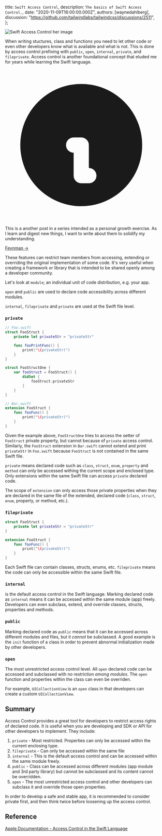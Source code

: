 
  title: `Swift Access Control`,
  description: `The basics of Swift Access Control.`,
  date: "2020-11-09T16:00:00.000Z",
  authors: [waynedahlberg],
  discussion: "https://github.com/tailwindlabs/tailwindcss/discussions/2511",
};

<img src={hero} alt="Swift Access Control her image" />

When writing stuctures, class and functions you need to let other code or even other developers know what is available and what is not. This is done by access control prefixing with `public`, `open`, `internal`, `private`, and `fileprivate`. Access control is another foundational concept that eluded me for years while learning the Swift language.

<!--more-->

<div class="rounded-md bg-blue-50 p-4">
  <div class="flex">
    <div class="flex-shrink-0">
      <svg
        className="h-5 w-5 text-blue-400"
        xmlns="http://www.w3.org/2000/svg"
        viewBox="0 0 20 20"
        fill="currentColor"
      >
        <path
          fillRule="evenodd"
          d="M18 10a8 8 0 11-16 0 8 8 0 0116 0zm-7-4a1 1 0 11-2 0 1 1 0 012 0zM9 9a1 1 0 000 2v3a1 1 0 001 1h1a1 1 0 100-2v-3a1 1 0 00-1-1H9z"
          clipRule="evenodd"
        />
      </svg>
    </div>
    <div class="ml-3 flex-1 md:flex md:justify-between">
      <p class="text-sm leading-5 text-blue-700">
        This is a another post in a series intended as a personal growth
        exercise. As I learn and digest new things, I want to write about them
        to solidify my understanding.
      </p>
      <p class="mt-3 text-sm leading-5 md:mt-0 md:ml-6">
        <a
          href="https://fs.blog/2015/01/richard-feynman-knowing-something/"
          class="whitespace-no-wrap font-medium text-blue-700 hover:text-blue-600 transition ease-in-out duration-150"
        >
          Feynman &rarr;
        </a>
      </p>
    </div>
  </div>
</div>

These features can restrict team members from accessing, extending or overriding the original implementation of some code. It's very useful when creating a framework or library that is intended to be shared openly among a developer community.

Let's look at `module`; an individual unit of code distribution, e.g. your app.

`open` and `public` are used to declare code accessibility across different modules.

`internal`, `fileprivate` and `private` are used at the Swift file level.

### `private`

```Swift
// Foo.swift
struct FooStruct {
	private let privateStr = "privateStr"

	func fooPrintFunc() {
		print("\(privateStr)")
	}
}

struct FooStructOne {
	var fooStruct = FooStruct() {
		didSet {
			fooStruct.privateStr
		}
	}
}

// Bar.swift
extension FooStruct {
	func fooFunc() {
		print("\(privateStr)")
	}
}
```

Given the example above, `FooStructOne` tries to access the setter of `FooStruct` private property, but cannot because of `private` access control. Similarly, the `FooStruct` extension in `Bar.swift` cannot extend and print `privateStr` in `Foo.swift` because `FooStruct` is not contained in the same Swift file.

`private` means declared code such as `class`, `struct`, `enum`, `property` and `method` can only be accessed withing the current scope and enclosed type. Only extensions within the same Swift file can access `private` declared code.

The scope of `extension` can only access those private properties when they are declared in the same file of the extended, declared code (`class`, `struct`, `enum`, property, or method, etc.).

### `fileprivate`

```Swift
struct FooStruct {
	private let privateStr = "privateStr"
}

extension FooStruct {
	func fooFunc() {
		print("\(privateStr)")
	}
}
```

Each Swift file can contain classes, structs, enums, etc. `fileprivate` means the code can only be accessible within the same Swift file.

### `internal`

is the default access control in the Swift language. Marking declared code as `internal` means it can be accessed within the same module (app) freely. Developers can even subclass, extend, and override classes, structs, properties and methods.

### `public`

Marking declared code as `public` means that it can be accessed across different modules and files, but it _cannot_ be subclassed. A good example is the `init` function of a class in order to prevent abnormal initialization made by other developers.

### `open`

The most unrestricted access control level. All `open` declared code can be accessed and subclassed with no restriction _among modules_. The `open` function and properties within the class can even be overriden.

For example, `UICollectionView` is an `open` class in that developers can create a custom `UICollectionView`.

## Summary

Access Control provides a great tool for developers to restrict access rights of declared code. It is useful when you are developing and SDK or API for other developers to implement. They include:

1. `private` - Most restricted. Properties can only be accessed within the current enclosing type.
2. `fileprivate` - Can only be accessed within the same file
3. `internal` - This is the default access control and can be accessed within the same module freely.
4. `public` - Class can be accessed across different modules (app module and 3rd party library) but cannot be subclassed and its content cannot be overridden.
5. `open` - The most unrestricted access control and other developers can subclass it and override those open properties.

In order to develop a safe and stable app, it is recommended to consider private first, and then think twice before loosening up the access control.

## Reference

[Apple Documentation - Access Control in the Swift Language](https://docs.swift.org/swift-book/LanguageGuide/AccessControl.html)
